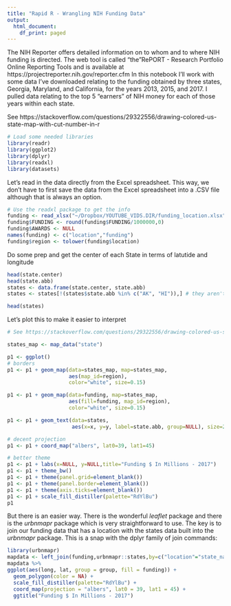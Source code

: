 ```yaml
---
title: "Rapid R - Wrangling NIH Funding Data"
output:
  html_document:
    df_print: paged
---
```


The NIH Reporter offers detailed information on to whom and to where NIH funding is directed. The web tool is called "the"RePORT - Research Portfolio Online Reporting Tools and is available at https://projectreporter.nih.gov/reporter.cfm  In this notebook I'll work with some data I've downloaded relating to the funding obtained by three states, Georgia, Maryland, and California, for the years 2013, 2015, and 2017. I pulled data relating to the top 5 "earners" of NIH money for each of those years within each state. 

See https://stackoverflow.com/questions/29322556/drawing-colored-us-state-map-with-cut-number-in-r

```r
# Load some needed libraries
library(readr)
library(ggplot2)
library(dplyr)
library(readxl)
library(datasets)
```


Let's read in the data directly from the Excel spreadsheet. This way, we don't have to first save the data from the Excel spreadsheet into a .CSV file although that is always an option. 

```r
# Use the readxl package to get the info
funding <- read_xlsx("~/Dropbox/YOUTUBE_VIDS.DIR/funding_location.xlsx")
funding$FUNDING <- round(funding$FUNDING/1000000,0)
funding$AWARDS <- NULL
names(funding) <- c("location","funding")
funding$region <- tolower(funding$location)
```

Do some prep and get the center of each State in terms of latutide and longitude

```r
head(state.center)
head(state.abb)
states <- data.frame(state.center, state.abb)
states <- states[!(states$state.abb %in% c("AK", "HI")),] # they aren't part of states_map

head(states)
```

Let's plot this to make it easier to interpret

```r
# See https://stackoverflow.com/questions/29322556/drawing-colored-us-state-map-with-cut-number-in-r

states_map <- map_data("state")

p1 <- ggplot()
# borders
p1 <- p1 + geom_map(data=states_map, map=states_map,
                    aes(map_id=region),
                    color="white", size=0.15)

p1 <- p1 + geom_map(data=funding, map=states_map,
                    aes(fill=funding, map_id=region),
                    color="white", size=0.15)

p1 <- p1 + geom_text(data=states, 
                     aes(x=x, y=y, label=state.abb, group=NULL), size=2.5)

# decent projection
p1 <- p1 + coord_map("albers", lat0=39, lat1=45)

# better theme
p1 <- p1 + labs(x=NULL, y=NULL,title="Funding $ In Millions - 2017")
p1 <- p1 + theme_bw()
p1 <- p1 + theme(panel.grid=element_blank())
p1 <- p1 + theme(panel.border=element_blank())
p1 <- p1 + theme(axis.ticks=element_blank()) 
p1 <- p1 + scale_fill_distiller(palette="RdYlBu")
p1
```

But there is an easier way. There is the wonderful *leaflet* package and there is the *urbnmapr* package which is very straightforward to use. The key is to join our funding data that has a location with the states data built into the *urbnmapr* package. This is a snap with the dplyr family of join commands: 


```r
library(urbnmapr)
mapdata <- left_join(funding,urbnmapr::states,by=c("location"="state_name"))  
mapdata %>%
ggplot(aes(long, lat, group = group, fill = funding)) + 
  geom_polygon(color = NA) +
  scale_fill_distiller(palette="RdYlBu") +
  coord_map(projection = "albers", lat0 = 39, lat1 = 45) +
  ggtitle("Funding $ In Millions - 2017") 

```
